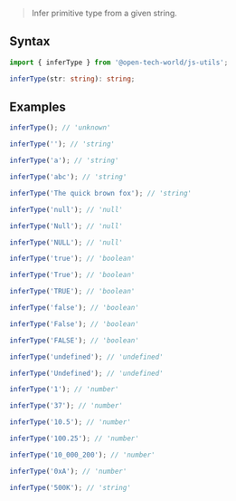 > Infer primitive type from a given string.

## Syntax

```ts
import { inferType } from '@open-tech-world/js-utils';

inferType(str: string): string;
```

## Examples

```ts
inferType(); // 'unknown'

inferType(''); // 'string'

inferType('a'); // 'string'

inferType('abc'); // 'string'

inferType('The quick brown fox'); // 'string'

inferType('null'); // 'null'

inferType('Null'); // 'null'

inferType('NULL'); // 'null'

inferType('true'); // 'boolean'

inferType('True'); // 'boolean'

inferType('TRUE'); // 'boolean'

inferType('false'); // 'boolean'

inferType('False'); // 'boolean'

inferType('FALSE'); // 'boolean'

inferType('undefined'); // 'undefined'

inferType('Undefined'); // 'undefined'

inferType('1'); // 'number'

inferType('37'); // 'number'

inferType('10.5'); // 'number'

inferType('100.25'); // 'number'

inferType('10_000_200'); // 'number'

inferType('0xA'); // 'number'

inferType('500K'); // 'string'

```
